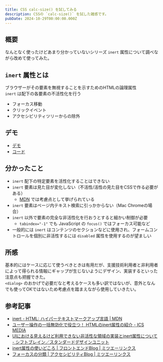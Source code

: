 ```yaml
---
title: CSS calc-size() を試してみる
description: CSSの `calc-size()` を試した雑感です。
pubDate: 2024-10-29T00:00:00.000Z
---
```


## 概要

なんとなく使ったけどあまり分かっていないシリーズ `inert` 属性について調べながら改めて使ってみた。

## `inert` 属性とは

ブラウザーがその要素を無視することを示すためのHTMLの論理属性  
`inert` は配下の各要素の不活性化を行う

- フォーカス移動
- クリックイベント
- アクセシビリティツリーからの除外

## デモ

- [デモ](https://yuheijotaki.com/demo/calc-size/)
- [コード](https://github.com/yuheijotaki/yuheijotaki.com/blob/main/src/pages/demo/inert.astro)

## 分かったこと

- `inert` 配下の特定要素を活性化することはできない
- `inert` 要素は見た目が変化しない（不活性/活性の見た目をCSSで作る必要がある）
  - [MDN](https://developer.mozilla.org/ja/docs/Web/HTML/Global_attributes/inert) では考慮点として挙げられている
- `inert` 要素はページ内テキスト検索に引っかからない（Mac Chromeの場合）
- `inert` 以外で要素の完全な非活性化を行おうとすると細かい制御が必要
  - `tabindex="-1"` でも JavaScript の `focus()` ではフォーカス可能など
- 一般的には `inert` はコンテンツのセクションなどに使用され、フォームコントロールを個別に非活性するには `disabled` 属性を使用するのが望ましい

## 所感

基本的にはケースに応じて使うべきときは有用だが、支援技術利用者と非利用者によって得られる情報にギャップが生じないようにデザイン、実装するといった注意点も把握できた。  
`<dialog>` のおかげで必要だなと考えるケースも多い訳ではないが、意外となんでも使ってOKではないため考慮点を踏まえながら使用していきたい。

## 参考記事

- [inert - HTML: ハイパーテキストマークアップ言語 | MDN](https://developer.mozilla.org/ja/docs/Web/HTML/Global_attributes/inert)
- [ユーザー操作の一括無効化で役立つ！ HTMLのinert属性の紹介 - ICS MEDIA](https://ics.media/entry/230406/)
- [UIにおける見えるけど利用できない非活性な領域の実装とinert属性について - シフトブレイン／スタンダードデザインユニット](https://standard.shiftbrain.com/blog/unavailable-inert-regions-and-inert-attribute)
- [inert属性の使いどころ | フロントエンドBlog | ミツエーリンクス](https://www.mitsue.co.jp/knowledge/blog/frontend/202206/03_1016.html)
- [フォーカスの分類 | アクセシビリティBlog | ミツエーリンクス](https://www.mitsue.co.jp/knowledge/blog/a11y/201912/23_0000.html)
